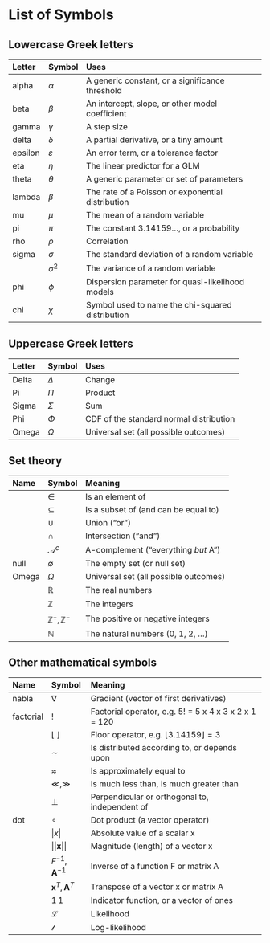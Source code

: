 # List of Symbols {#sec-listofsymbols}

## Lowercase Greek letters

| Letter  | Symbol  | Uses                                            |
|:--------|:--------|:------------------------------------------------|
|alpha    |$\alpha$ |A generic constant, or a significance threshold  |
|beta     |$\beta$  |An intercept, slope, or other model coefficient  |
|gamma    |$\gamma$ |A step size                                      |
|delta    |$\delta$ |A partial derivative, or a tiny amount           |
|epsilon  |$\varepsilon$|An error term, or a tolerance factor         |
|eta      |$\eta$   |The linear predictor for a GLM                   |
|theta    |$\theta$ |A generic parameter or set of parameters         |
|lambda   |$\beta$  |The rate of a Poisson or exponential distribution|
|mu       |$\mu$    |The mean of a random variable                    |
|pi       |$\pi$    |The constant 3.14159..., or a probability        |
|rho      |$\rho$   |Correlation                                      |
|sigma    |$\sigma$ |The standard deviation of a random variable      |
|        |$\sigma^2$|The variance of a random variable                |
|phi      |$\phi$   |Dispersion parameter for quasi-likelihood models |
|chi      |$\chi$   |Symbol used to name the chi-squared distribution |

## Uppercase Greek letters

| Letter  | Symbol  | Uses                                            |
|:--------|:--------|:------------------------------------------------|
|Delta    |$\Delta$ |Change                                           |
|Pi       |$\Pi$    |Product                                          |
|Sigma    |$\Sigma$ |Sum                                              |
|Phi      |$\Phi$   |CDF of the standard normal distribution          |
|Omega    |$\Omega$ |Universal set (all possible outcomes)            |

## Set theory

| Name    | Symbol  | Meaning                                         |
|:--------|:--------|:------------------------------------------------|
|         |$\in$    |Is an element of                                 |
|         |$\subseteq$|Is a subset of (and can be equal to)           |
|         |$\cup$   |Union ("or")                                     |
|         |$\cap$   |Intersection ("and")                             |
|         |$\mathcal{A}^c$|A-complement ("everything *but* A")        |
|null     |$\emptyset$|The empty set (or null set)                    |
|Omega    |$\Omega$ |Universal set (all possible outcomes)            |
|         |$\mathbb{R}$|The real numbers                              |
|         |$\mathbb{Z}$|The integers                                  |
|       |$\mathbb{Z}^+,\mathbb{Z}^-$|The positive or negative integers|
|         |$\mathbb{N}$|The natural numbers (0, 1, 2, ...)            |

## Other mathematical symbols

| Name    | Symbol  | Meaning                                         |
|:--------|:--------|:------------------------------------------------|
|nabla    |$\nabla$ |Gradient (vector of first derivatives)           |
|factorial|$!$|Factorial operator, e.g. 5! = 5 x 4 x 3 x 2 x 1 = 120  |
||$\lfloor\;\rfloor$|Floor operator, e.g. $\lfloor3.14159\rfloor=3$   |
|         |$\sim$   |Is distributed according to, or depends upon     |
|         |$\approx$|Is approximately equal to                        |
|         |$\ll,\gg$|Is much less than, is much greater than          |
|         |$\perp$  |Perpendicular or orthogonal to, independent of   |
|dot      |$\circ$  |Dot product (a vector operator)                  |
|         |$|x|$    |Absolute value of a scalar x                     |
|         |$||\boldsymbol{x}||$|Magnitude (length) of a vector x      |
||$F^{-1},\mathbf{A}^{-1}$|Inverse of a function F or matrix A        |
||$\boldsymbol{x}^T,\mathbf{A}^T$|Transpose of a vector x or matrix A |
|         |$1\!\!1$ |Indicator function, or a vector of ones          |
|         |$\mathcal{L}$|Likelihood                                   |
|         |$\mathcal{l}$|Log-likelihood                               |